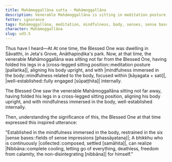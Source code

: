 ```yaml
---
title: Mahāmoggallāna sutta - Mahāmoggallāna
description: Venerable Mahāmoggallāna is sitting in meditation posture, aligning his body upright, and having set up mindfulness immersed in the body. The Blessed One sees this and expresses an inspired utterance.
fetter: ignorance
tags: Mahāmoggallāna, meditation, mindfulness, body, senses, sense bases, Nibbāna, ud, ud3
character: Mahāmoggallāna
slug: ud3.5
---
```


Thus have I heard—At At one time, the Blessed One was dwelling in Sāvatthi, in Jeta's Grove, Anāthapiṇḍika's park. Now, at that time, the venerable Mahāmoggallāna was sitting not far from the Blessed One, having folded his legs in a |cross-legged sitting position::meditation posture [pallaṅka]|, aligning his body upright, and with |mindfulness immersed in the body::mindfulness related to the body, focused within [kāyagata + sati]|, |well-established::fully engaged [sūpaṭṭhita]| internally.

The Blessed One saw the venerable Mahāmoggallāna sitting not far away, having folded his legs in a cross-legged sitting position, aligning his body upright, and with mindfulness immersed in the body, well-established internally.

Then, understanding the significance of this, the Blessed One at that time expressed this inspired utterance:

"Established in the mindfulness immersed in the body,
restrained in the six |sense bases::fields of sense impressions [phassāyatana]|;
A bhikkhu who is continuously |collected::composed, settled [samāhita]|,
can realize |Nibbāna::complete cooling, letting go of everything, deathless, freedom from calamity, the non-disintegrating [nibbāna]| for himself."